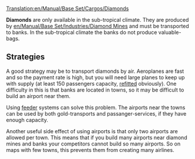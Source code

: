 [[Translation:en/Manual/Base Set/Cargos/Diamonds]]

{{en/Cargo|name=Diamonds
|image=en/Diamonds.png|produced=[[en/Manual/Base Set/Industries/Diamond Mine]]
|accepted=[[en/Manual/Base Set/Industries/Bank]]
}}

'''Diamonds''' are only available in the sub-tropical climate. They are produced by [[en/Manual/Base Set/Industries/Diamond Mine]]s and must be transported to banks. In the sub-tropical climate the banks do not produce valuable-bags.

== Strategies ==
A good strategy may be to transport diamonds by air. Aeroplanes are fast and so the payment rate is high, but you will need large planes to keep up with supply (at least 150 passengers capacity, [[en/Manual/Refit|refitted]] obviously). One difficulty in this is that banks are located in towns, so it may be difficult to build an airport near them.

Using [[en/Manual/Feeder service|feeder]] systems can solve this problem. The airports near the towns can be used by both gold-transports and passanger-services, if they have enough capacity.

Another useful side effect of using airports is that only two airports are allowed per town. This means that if you build many airports near diamond mines and banks your competitors cannot build so many airports. So on maps with few towns, this prevents them from creating many airlines.